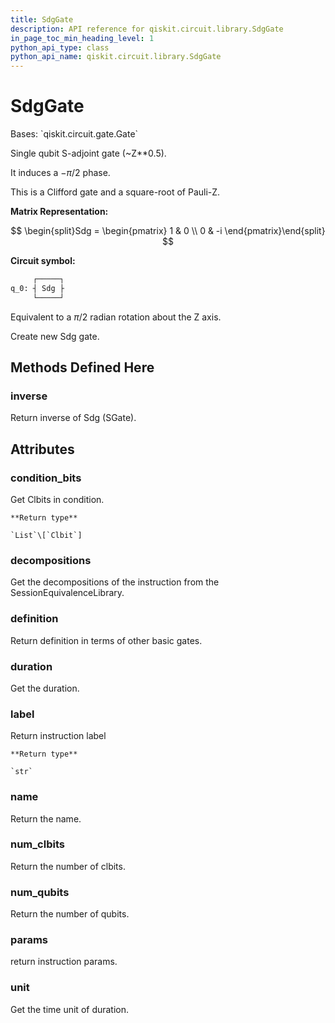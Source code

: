 ```yaml
---
title: SdgGate
description: API reference for qiskit.circuit.library.SdgGate
in_page_toc_min_heading_level: 1
python_api_type: class
python_api_name: qiskit.circuit.library.SdgGate
---
```


# SdgGate

<Class id="qiskit.circuit.library.SdgGate" isDedicatedPage={true} github="https://github.com/qiskit/qiskit/tree/stable/0.20/qiskit/circuit/library/standard_gates/s.py" signature="SdgGate(label=None)" modifiers="class">
  Bases: `qiskit.circuit.gate.Gate`

  Single qubit S-adjoint gate (\~Z\*\*0.5).

  It induces a $-\pi/2$ phase.

  This is a Clifford gate and a square-root of Pauli-Z.

  **Matrix Representation:**

$$
\begin{split}Sdg = \begin{pmatrix}
1 & 0 \\
0 & -i
\end{pmatrix}\end{split}
$$

  **Circuit symbol:**

  ```python
       ┌─────┐
  q_0: ┤ Sdg ├
       └─────┘
  ```

  Equivalent to a $\pi/2$ radian rotation about the Z axis.

  Create new Sdg gate.

  ## Methods Defined Here

  <span id="qiskit-circuit-library-sdggate-inverse" />

  ### inverse

  <Function id="qiskit.circuit.library.SdgGate.inverse" signature="SdgGate.inverse()">
    Return inverse of Sdg (SGate).
  </Function>

  ## Attributes

  ### condition\_bits

  <Attribute id="qiskit.circuit.library.SdgGate.condition_bits">
    Get Clbits in condition.

    **Return type**

    `List`\[`Clbit`]
  </Attribute>

  ### decompositions

  <Attribute id="qiskit.circuit.library.SdgGate.decompositions">
    Get the decompositions of the instruction from the SessionEquivalenceLibrary.
  </Attribute>

  ### definition

  <Attribute id="qiskit.circuit.library.SdgGate.definition">
    Return definition in terms of other basic gates.
  </Attribute>

  ### duration

  <Attribute id="qiskit.circuit.library.SdgGate.duration">
    Get the duration.
  </Attribute>

  ### label

  <Attribute id="qiskit.circuit.library.SdgGate.label">
    Return instruction label

    **Return type**

    `str`
  </Attribute>

  ### name

  <Attribute id="qiskit.circuit.library.SdgGate.name">
    Return the name.
  </Attribute>

  ### num\_clbits

  <Attribute id="qiskit.circuit.library.SdgGate.num_clbits">
    Return the number of clbits.
  </Attribute>

  ### num\_qubits

  <Attribute id="qiskit.circuit.library.SdgGate.num_qubits">
    Return the number of qubits.
  </Attribute>

  ### params

  <Attribute id="qiskit.circuit.library.SdgGate.params">
    return instruction params.
  </Attribute>

  ### unit

  <Attribute id="qiskit.circuit.library.SdgGate.unit">
    Get the time unit of duration.
  </Attribute>
</Class>

